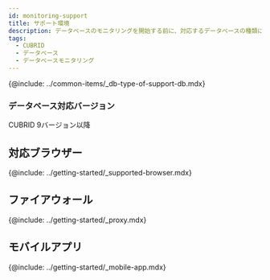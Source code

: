 ```yaml
---
id: monitoring-support
title: サポート環境
description: データベースのモニタリングを開始する前に、対応するデータベースの種類について確認してください。
tags:
  - CUBRID
  - データベース
  - データベースモニタリング
---
```


{@include: ../common-items/_db-type-of-support-db.mdx}  

### データベース対応バージョン

CUBRID 9バージョン以降

## 対応ブラウザー

{@include: ../getting-started/_supported-browser.mdx}  

## ファイアウォール

{@include: ../getting-started/_proxy.mdx} 

## モバイルアプリ

{@include: ../getting-started/_mobile-app.mdx} 
